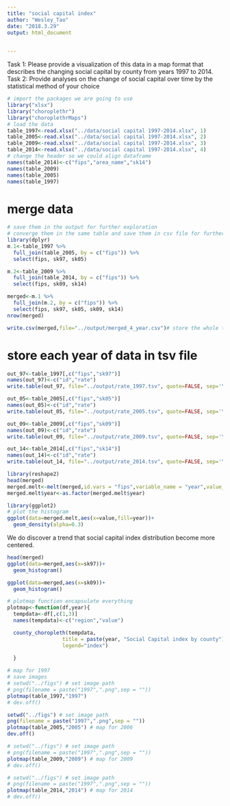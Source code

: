 ```yaml
---
title: "social capital index"
author: "Wesley_Tao"
date: "2018.3.29"
output: html_document

  
---
```


Task 1: Please provide a visualization of this data in a map format that describes the changing social capital by county from years 1997 to 2014. 
Task 2: Provide analyses on the change of social capital over time by the statistical method of your choice

```r
# import the packages we are going to use
library("xlsx") 
library("choroplethr")
library("choroplethrMaps")
# load the data
table_1997<-read.xlsx("../data/social capital 1997-2014.xlsx", 1)
table_2005<-read.xlsx("../data/social capital 1997-2014.xlsx", 2)
table_2009<-read.xlsx("../data/social capital 1997-2014.xlsx", 3)
table_2014<-read.xlsx("../data/social capital 1997-2014.xlsx", 4)
# change the header so we could align dataframe
names(table_2014)<-c("fips","area_name","sk14")
names(table_2009)
names(table_2005)
names(table_1997)
```

# merge data
```r
# save them in the output for further exploration
# converge them in the same table and save them in csv file for further exploration
library(dplyr)
m.1<-table_1997 %>% 
  full_join(table_2005, by = c("fips")) %>%
  select(fips, sk97, sk05)

m.2<-table_2009 %>% 
  full_join(table_2014, by = c("fips")) %>%
  select(fips, sk09, sk14)

merged<-m.1 %>%
  full_join(m.2, by = c("fips")) %>%
  select(fips, sk97, sk05, sk09, sk14)
nrow(merged)

write.csv(merged,file="../output/merged_4_year.csv")# store the whole table
```

# store each year of data in tsv file
```r
out_97<-table_1997[,c("fips","sk97")]
names(out_97)<-c("id","rate")
write.table(out_97, file="../output/rate_1997.tsv", quote=FALSE, sep='\t', row.names = FALSE)

out_05<-table_2005[,c("fips","sk05")]
names(out_05)<-c("id","rate")
write.table(out_05, file="../output/rate_2005.tsv", quote=FALSE, sep='\t', row.names = FALSE)

out_09<-table_2009[,c("fips","sk09")]
names(out_09)<-c("id","rate")
write.table(out_09, file="../output/rate_2009.tsv", quote=FALSE, sep='\t', row.names = FALSE)

out_14<-table_2014[,c("fips","sk14")]
names(out_14)<-c("id","rate")
write.table(out_14, file="../output/rate_2014.tsv", quote=FALSE, sep='\t', row.names = FALSE)

```

```r
library(reshape2)
head(merged)
merged.melt<-melt(merged,id.vars = "fips",variable_name = "year",value_name="index")
merged.melt$year<-as.factor(merged.melt$year)


```


```r
library(ggplot2)
# plot the histogram 
ggplot(data=merged.melt,aes(x=value,fill=year))+
  geom_density(alpha=0.3)
```
We do discover a trend that social capital index distribution become more centered. 

```r
head(merged)
ggplot(data=merged,aes(x=sk97))+
  geom_histogram()
```
```r
ggplot(data=merged,aes(x=sk09))+
  geom_histogram()
```



```r

# plotmap function encapsulate everything
plotmap<-function(df,year){
  tempdata<-df[,c(1,3)]
  names(tempdata)<-c("region","value")

  county_choropleth(tempdata,
                  title = paste(year, "Social Capital index by county"),
                  legend="index")
 
  }
```


```r
# map for 1997
# save images
# setwd("../figs") # set image path
# png(filename = paste("1997",".png",sep = ""))
plotmap(table_1997,"1997")
# dev.off()
```
```r
setwd("../figs") # set image path
png(filename = paste("1997",".png",sep = ""))
plotmap(table_2005,"2005") # map for 2006
dev.off()
```


```r
# setwd("../figs") # set image path
# png(filename = paste("1997",".png",sep = ""))
plotmap(table_2009,"2009") # map for 2009
# dev.off()
```

```r
# setwd("../figs") # set image path
# png(filename = paste("1997",".png",sep = ""))
plotmap(table_2014,"2014") # map for 2014
# dev.off()
```













